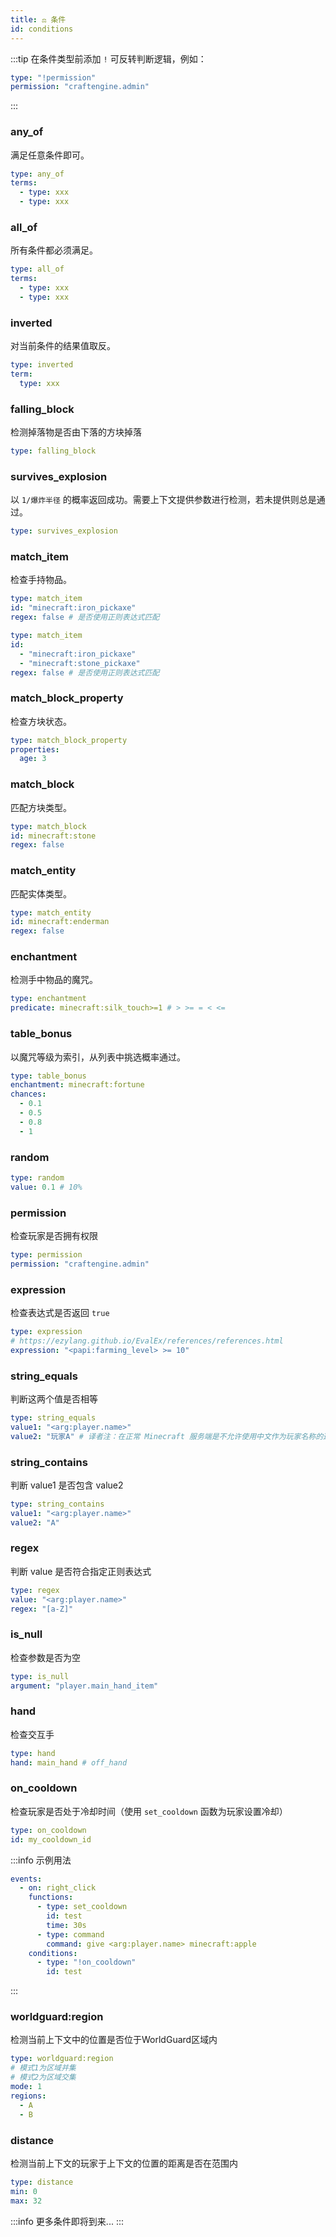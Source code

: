 ```yaml
---
title: ⚖️ 条件
id: conditions
---
```


:::tip
在条件类型前添加 `!` 可反转判断逻辑，例如：

```yaml
type: "!permission"
permission: "craftengine.admin"
```
:::

### any\_of

满足任意条件即可。

```yaml
type: any_of
terms:
  - type: xxx
  - type: xxx
```

### all\_of

所有条件都必须满足。

```yaml
type: all_of
terms:
  - type: xxx
  - type: xxx
```

### inverted

对当前条件的结果值取反。

```yaml
type: inverted
term:
  type: xxx
```

### falling\_block

检测掉落物是否由下落的方块掉落

```yaml
type: falling_block
```

### survives\_explosion

以 `1/爆炸半径` 的概率返回成功。需要上下文提供参数进行检测，若未提供则总是通过。

```yaml
type: survives_explosion
```

### match\_item

检查手持物品。

```yaml
type: match_item
id: "minecraft:iron_pickaxe"
regex: false # 是否使用正则表达式匹配
```

```yaml
type: match_item
id: 
  - "minecraft:iron_pickaxe"
  - "minecraft:stone_pickaxe"
regex: false # 是否使用正则表达式匹配
```

### match\_block\_property

检查方块状态。

```yaml
type: match_block_property
properties:
  age: 3
```

### match\_block

匹配方块类型。

```yaml
type: match_block
id: minecraft:stone
regex: false
```

### match\_entity

匹配实体类型。

```yaml
type: match_entity
id: minecraft:enderman
regex: false
```

### enchantment

检测手中物品的魔咒。

```yaml
type: enchantment
predicate: minecraft:silk_touch>=1 # > >= = < <=
```

### table\_bonus

以魔咒等级为索引，从列表中挑选概率通过。

```yaml
type: table_bonus
enchantment: minecraft:fortune
chances:
  - 0.1
  - 0.5
  - 0.8
  - 1
```

### random

```yaml
type: random
value: 0.1 # 10%
```

### permission

检查玩家是否拥有权限

```yaml
type: permission
permission: "craftengine.admin"
```

### expression

检查表达式是否返回 `true`

```yaml
type: expression
# https://ezylang.github.io/EvalEx/references/references.html
expression: "<papi:farming_level> >= 10"
```

### string\_equals

判断这两个值是否相等

```yaml
type: string_equals
value1: "<arg:player.name>"
value2: "玩家A" # 译者注：在正常 Minecraft 服务端是不允许使用中文作为玩家名称的这里仅作为演示
```

### string\_contains

判断 value1 是否包含 value2

```yaml
type: string_contains
value1: "<arg:player.name>"
value2: "A"
```

### regex

判断 value 是否符合指定正则表达式

```yaml
type: regex
value: "<arg:player.name>"
regex: "[a-Z]"
```

### is\_null

检查参数是否为空

```yaml
type: is_null
argument: "player.main_hand_item"
```

### hand

检查交互手

```yaml
type: hand
hand: main_hand # off_hand
```

### on\_cooldown

检查玩家是否处于冷却时间（使用 `set_cooldown` 函数为玩家设置冷却）

```yaml
type: on_cooldown
id: my_cooldown_id
```

:::info
示例用法

```yaml
events:
  - on: right_click
    functions:
      - type: set_cooldown
        id: test
        time: 30s
      - type: command
        command: give <arg:player.name> minecraft:apple
    conditions:
      - type: "!on_cooldown"
        id: test
```
:::

### worldguard:region

检测当前上下文中的位置是否位于WorldGuard区域内

```yaml
type: worldguard:region
# 模式1为区域并集
# 模式2为区域交集
mode: 1
regions:
  - A
  - B
```

### distance

检测当前上下文的玩家于上下文的位置的距离是否在范围内

```yaml
type: distance
min: 0
max: 32
```

:::info
更多条件即将到来...
:::
